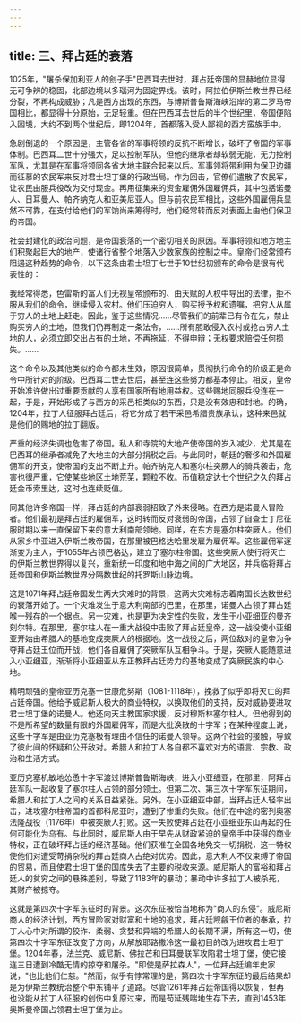 ```yaml
---
---
---
```

title: 三、拜占廷的衰落
---



1025年，"屠杀保加利亚人的刽子手"巴西耳去世时，拜占廷帝国的显赫地位显得无可争辨的稳固，北部边境以多瑙河为固定界线。该时，阿拉伯伊斯兰教世界已经分裂，不再构成威胁；凡是西方出现的东西，与博斯普鲁斯海峡沿岸的第二罗马帝国相比，都显得十分原始，无足轻重。但在巴西耳去世后的半个世纪里，帝国便陷入困境，大约不到两个世纪后，即1204年，首都落入受人鄙视的西方蛮族手中。

急剧倒退的一个原因是，主管各省的军事将领的反抗不断增长，破坏了帝国的军事体制。巴西耳二世十分强大，足以控制军队。但他的继承者却软弱无能，无力控制军队，尤其是在军事将领同各省大地主联合起来以后。军事领将带利用为保卫边疆而征慕的农民军来反对君士坦丁堡的行政当局。作为回击，官僚们遣散了农民军，让农民由服兵役改为交付现金。再用征集来的资金雇佣外国雇佣兵，其中包括诺曼人、日耳曼人、帕齐纳克人和亚美尼亚人。但与前农民军相比，这些外国雇佣兵显然不可靠，在支付给他们的军饷尚来筹得时，他们经常转而反对表面上由他们保卫的帝国。

社会封建化的政治问题，是帝国衰落的一个密切相关的原因。军事将领和地方地主们积聚起巨大的地产，使诸行省整个地落入少数家族的控制之中。皇帝们经常颁布阻遏这种趋势的命令，以下这条由君士坦丁七世于10世纪初颁布的命令是很有代表性的：

我经常得悉，色雷斯的富人们无视皇帝颁布的、由天赋的人权中导出的法律，拒不服从我们的命令，继续侵入农村。他们压迫穷人，购买授予权和遗嘱，把穷人从属于穷人的土地上赶走。因此，鉴于这些情况……尽管我们的前辈已有令在先，禁止购买穷人的土地，但我们仍再制定一条法令，……所有胆敢侵入农村或抢占穷人土地的人，必须立即交出占有的土地，不再拖延，不得申辩；无权要求赔偿任何损失。……

这个命令以及其他类似的命令都未生效，原因很简单，贯彻执行命令的阶级正是命令中所针对的阶级。巴西耳二世去世后，甚至连这些努力都基本停止。相反，皇帝开始准许做出过重要贡献的人享有国家所有地用益权。这些赐地同服兵役连在一起，于是，开始形成了与西方的采邑相类似的东西，只是没有效忠和封地。的确，1204年，拉丁人征服拜占廷后，将它分成了若干采邑希腊贵族承认，这种来邑就是他们的赐地的拉丁翻版。

严重的经济失调也危害了帝国。私人和寺院的大地产使帝国的岁入减少，尤其是在巴西耳的继承者减免了大地主的大部分捐税之后。与此同时，朝廷的奢侈和外国雇佣军的开支，使帝国的支出不断上升。帕齐纳克人和塞尔柱突厥人的骑兵袭击，危害也很严重，它使某些地区土地荒芜，颗粒不收。币值稳定达七个世纪之久的拜占廷金币索里达，这时也连续贬值。

同其他许多帝国一样，拜占廷的内部衰弱招致了外来侵略。在西方是诺曼人冒险者。他们最初是拜占廷的雇佣军，这时转而反对衰弱的帝国，占领了自查士丁尼征服时期以来一直保留下来的意大利南部领地。同样，在东方是塞尔柱突厥人。他们从家乡中亚进入伊斯兰教帝国，在那里被巴格达哈里发雇为雇佣军。这些雇佣军逐渐变为主人，于1055年占领巴格达，建立了塞尔柱帝国。这些突厥人使行将灭亡的伊斯兰教世界得以复兴，重新统一印度和地中海之间的广大地区，并兵临将拜占廷帝国和伊斯兰教世界分隔数世纪的托罗斯山脉边境。

这是1071年拜占廷帝国发生两大灾难时的背景，这两大灾难标志着南国长达数世纪的衰落开始了。一个灾难发生于意大利南部的巴里，在那里，诺曼人占领了拜占廷喉一残存的一个据点。另一灾难，也是更为决定性的失败，发生于小亚细亚的曼齐刻尔特。在那里，塞尔柱人在一重大战役中击败了拜占廷皇帝，这一战役使小亚细亚开始由希腊人的基地变成突厥人的根据地。这一战役之后，两位敌对的皇帝为争夺拜占廷王位而开战，他们各自雇佣了突厥军队互相争斗。于是，突厥人能随意进入小亚细亚，渐渐将小亚细亚从东正教拜占廷势力的基地变成了突厥民族的中心地。

精明顽强的皇帝亚历克塞一世康危努斯（1081-1118年），挽救了似乎即将灭亡的拜占廷帝国。他给予威尼斯人极大的商业特权，以换取他们的支持，反对威胁要进攻君士坦丁堡的诺曼人。他还向天主教国家求援，反对穆斯林塞尔柱人。但他得到的不是所希望的数量有限的外国雇佣军，而是大批涣散的十字军；在某种程度上说，这些十字军是由亚历克塞极有理由不信任的诺曼人领导。这两个社会的接触，导致了彼此间的怀疑和公开敌对。希腊人和拉丁人各自都不喜欢对方的语言、宗教、政治和生活方式。

亚历克塞机敏地怂恿十字军渡过博斯普鲁斯海峡，进入小亚细亚，在那里，阿拜占廷军队一起收复了塞尔柱人占领的部分领土。但第二次、第三次十字军东征期间，希腊人和拉丁人之间的关系日益紧张。另外，在小亚细亚中部，当拜占廷人轻率出击，进攻塞尔柱帝国的首都科尼亚时，遭到了惨重的失败。他们在中途的密列奥塞法隆战役（1176年）中被突厥人打败。这一失败使拜占廷在小亚细亚东山再起的任何可能化为乌有。与此同时，威尼斯人由于早先从财政紧迫的皇帝手中获得的商业特权，正在破坏拜占廷的经济基础。他们获准在全国各地免交一切捐税，这一特权使他们对遭受苛捐杂税的拜占廷商人占绝对优势。因此，意大利人不仅束缚了帝国的贸易，而且使君士坦丁堡的国库失去了主要的税收来源。威尼斯人的富裕和拜占廷人的贫穷之间的悬殊差别，导致了1183年的暴动；暴动中许多拉丁人被杀死，其财产被掠夺。

这就是第四次十字军东征时的背景。这次东征被恰当地称为"商人的东侵"。威尼斯商人的经济计划，西方冒险家对财富和土地的追求，拜占廷觊觎王位者的奉承，拉丁人心中对所谓的狡诈、柔弱、贪婪和异端的希腊人的长期不满，所有这一切，使第四次十字军东征改变了方向，从解放耶路撒冷这一最初目的改为进攻君士坦丁堡。1204年春，法兰克、威尼斯、佛拉芒和日耳曼联军攻陷君士坦丁堡，使它接连三日遭到冷酷无情的掠夺和屠杀。"即使是萨拉森人"，一位拜占廷编年史家说，"也比他们仁慈。"然而，似乎有悖常理的是，第四次十字军东征的最后结果却是为伊斯兰教统治整个中东铺平了道路。尽管1261年拜占廷帝国得以恢复，但再也没能从拉丁人征服的创伤中复原过来，而是苟延残喘地生存下去，直到1453年奥斯曼帝国占领君士坦丁堡为止。